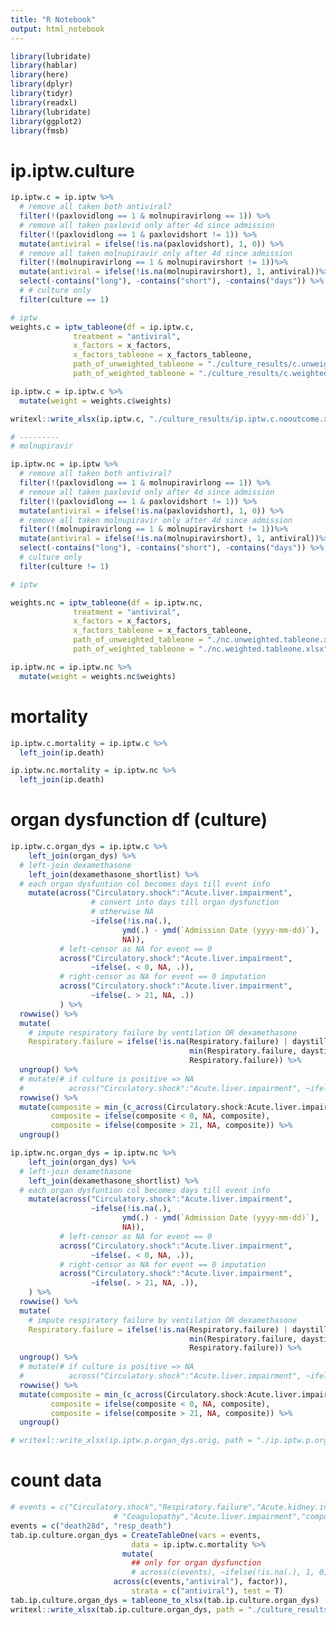 ```yaml
---
title: "R Notebook"
output: html_notebook
---
```


```r
library(lubridate)
library(hablar)
library(here)
library(dplyr)
library(tidyr)
library(readxl)
library(lubridate)
library(ggplot2)
library(fmsb)
```


# ip.iptw.culture

```r
ip.iptw.c = ip.iptw %>%
  # remove all taken both antiviral?
  filter(!(paxlovidlong == 1 & molnupiravirlong == 1)) %>%
  # remove all taken paxlovid only after 4d since admission
  filter(!(paxlovidlong == 1 & paxlovidshort != 1)) %>%
  mutate(antiviral = ifelse(!is.na(paxlovidshort), 1, 0)) %>%
  # remove all taken molnupiravir only after 4d since admission
  filter(!(molnupiravirlong == 1 & molnupiravirshort != 1))%>%
  mutate(antiviral = ifelse(!is.na(molnupiravirshort), 1, antiviral))%>%
  select(-contains("long"), -contains("short"), -contains("days")) %>%
  # # culture only
  filter(culture == 1)

# iptw
weights.c = iptw_tableone(df = ip.iptw.c, 
              treatment = "antiviral",
              x_factors = x_factors,
              x_factors_tableone = x_factors_tableone,
              path_of_unweighted_tableone = "./culture_results/c.unweighted.tableone.xlsx",
              path_of_weighted_tableone = "./culture_results/c.weighted.tableone.xlsx")

ip.iptw.c = ip.iptw.c %>%
  mutate(weight = weights.c$weights)

writexl::write_xlsx(ip.iptw.c, "./culture_results/ip.iptw.c.nooutcome.xlsx")

# ---------
# molnupiravir

ip.iptw.nc = ip.iptw %>%
  # remove all taken both antiviral?
  filter(!(paxlovidlong == 1 & molnupiravirlong == 1)) %>%
  # remove all taken paxlovid only after 4d since admission
  filter(!(paxlovidlong == 1 & paxlovidshort != 1)) %>%
  mutate(antiviral = ifelse(!is.na(paxlovidshort), 1, 0)) %>%
  # remove all taken molnupiravir only after 4d since admission
  filter(!(molnupiravirlong == 1 & molnupiravirshort != 1))%>%
  mutate(antiviral = ifelse(!is.na(molnupiravirshort), 1, antiviral))%>%
  select(-contains("long"), -contains("short"), -contains("days")) %>%
  # culture only
  filter(culture != 1)

# iptw 

weights.nc = iptw_tableone(df = ip.iptw.nc, 
              treatment = "antiviral",
              x_factors = x_factors,
              x_factors_tableone = x_factors_tableone,
              path_of_unweighted_tableone = "./nc.unweighted.tableone.xlsx",
              path_of_weighted_tableone = "./nc.weighted.tableone.xlsx")

ip.iptw.nc = ip.iptw.nc %>%
  mutate(weight = weights.nc$weights)
```

# mortality

```r
ip.iptw.c.mortality = ip.iptw.c %>%
  left_join(ip.death)

ip.iptw.nc.mortality = ip.iptw.nc %>%
  left_join(ip.death)
```


# organ dysfunction df (culture)

```r
ip.iptw.c.organ_dys = ip.iptw.c %>%
    left_join(organ_dys) %>%
  # left-join dexamethasone 
    left_join(dexamethasone_shortlist) %>%
  # each organ dysfuntion col becomes days till event info
    mutate(across("Circulatory.shock":"Acute.liver.impairment", 
                  # convert into days till organ dysfunction
                  # otherwise NA
                  ~ifelse(!is.na(.), 
                         ymd(.) - ymd(`Admission Date (yyyy-mm-dd)`),
                         NA)),
           # left-censor as NA for event == 0
           across("Circulatory.shock":"Acute.liver.impairment", 
                  ~ifelse(. < 0, NA, .)),
           # right-censor as NA for event == 0 imputation
           across("Circulatory.shock":"Acute.liver.impairment", 
                  ~ifelse(. > 21, NA, .))
           ) %>%
  rowwise() %>%
  mutate(
    # impute respiratory failure by ventilation OR dexamethasone
    Respiratory.failure = ifelse(!is.na(Respiratory.failure) | daystilldexa <= 21,
                                        min(Respiratory.failure, daystilldexa, na.rm = T),
                                        Respiratory.failure)) %>%
  ungroup() %>%
  # mutate(# if culture is positive => NA
  #          across("Circulatory.shock":"Acute.liver.impairment", ~ifelse(culture == 1, NA, .))) %>%
  rowwise() %>%
  mutate(composite = min_(c_across(Circulatory.shock:Acute.liver.impairment)),
         composite = ifelse(composite < 0, NA, composite),
         composite = ifelse(composite > 21, NA, composite)) %>%
  ungroup()

ip.iptw.nc.organ_dys = ip.iptw.nc %>%
    left_join(organ_dys) %>%
  # left-join dexamethasone 
    left_join(dexamethasone_shortlist) %>%
  # each organ dysfuntion col becomes days till event info
    mutate(across("Circulatory.shock":"Acute.liver.impairment", 
                  ~ifelse(!is.na(.),
                         ymd(.) - ymd(`Admission Date (yyyy-mm-dd)`),
                         NA)),
           # left-censor as NA for event == 0
           across("Circulatory.shock":"Acute.liver.impairment", 
                  ~ifelse(. < 0, NA, .)),
           # right-censor as NA for event == 0 imputation
           across("Circulatory.shock":"Acute.liver.impairment", 
                  ~ifelse(. > 21, NA, .)),
    ) %>%
  rowwise() %>%
  mutate(
    # impute respiratory failure by ventilation OR dexamethasone
    Respiratory.failure = ifelse(!is.na(Respiratory.failure) | daystilldexa <= 21,
                                        min(Respiratory.failure, daystilldexa, na.rm = T),
                                        Respiratory.failure)) %>%
  ungroup() %>%
  # mutate(# if culture is positive => NA
  #          across("Circulatory.shock":"Acute.liver.impairment", ~ifelse(culture == 1, NA, .))) %>%
  rowwise() %>%
  mutate(composite = min_(c_across(Circulatory.shock:Acute.liver.impairment)),
         composite = ifelse(composite < 0, NA, composite),
         composite = ifelse(composite > 21, NA, composite)) %>%
  ungroup()

# writexl::write_xlsx(ip.iptw.p.organ_dys.orig, path = "./ip.iptw.p.organ_dys.culture_positive_incl.xlsx")
```

# count data

```r
# events = c("Circulatory.shock","Respiratory.failure","Acute.kidney.injury",
                       # "Coagulopathy","Acute.liver.impairment","composite")
events = c("death28d", "resp_death")
tab.ip.culture.organ_dys = CreateTableOne(vars = events,
                           data = ip.iptw.c.mortality %>%
                         mutate(
                           ## only for organ dysfunction
                           # across(c(events), ~ifelse(!is.na(.), 1, 0)),
                       across(c(events,"antiviral"), factor)),
                           strata = c("antiviral"), test = T)
tab.ip.culture.organ_dys = tableone_to_xlsx(tab.ip.culture.organ_dys)
writexl::write_xlsx(tab.ip.culture.organ_dys, path = "./culture_results/tab.ip.culture.mortality.c.xlsx")
```


